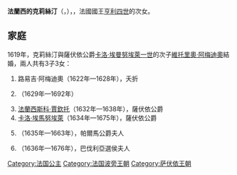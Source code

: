 {{Unreferenced|time=2020-09-30T05:55:15+00:00}}
{{Infobox royalty
| name         = 法蘭西的克莉絲汀
| title        = 薩伏依公爵夫人
| image        = Portrait of Christine of France, Duchess of Savoy in 1633 by an anonymous artist.jpg
| birth_date   = {{Birth date|df=yes|1606|2|10}}
| birth_place  = {{flag|Kingdom of France}}[[巴黎|巴黎]]
| death_date   = {{Death date and age|df=yes|1663|12|27|1606|2|10}}
| death_place  = {{flag|Duchy of Savoy}}[[都靈|杜林]]
| burial_place = [[聖安德肋聖殿_(韋爾切利)|聖安德烈聖殿]]
| house        = [[波旁王朝|波旁王朝]]
| father       = [[亨利四世_(法蘭西)|亨利四世]]
| mother       = [[玛丽·德·美第奇|瑪麗·德·麥第奇]]
| religion     = [[羅馬天主教|羅馬天主教]]
| signature    = Signature of Christine of France, Duchess of Savoy in 1630.jpg
}}
'''法蘭西的克莉絲汀'''（{{lang-fr|Christine de France}}，{{bd|1606年|2月10日|1663年|12月27日}}），{{le|薩伏依公爵夫人|List of consorts of the Savoyard monarchs}}，法國國王[[亨利四世_(法蘭西)|亨利四世]]的次女。

== 家庭 ==
1619年，克莉絲汀與薩伏依公爵[[卡洛·埃曼努埃萊一世|卡洛·埃曼努埃萊一世]]的次子[[維托里奧·阿梅迪奧一世_(薩伏依)|維托里奧·阿梅迪奧]]結婚，兩人共有3子3女：
# 路易吉·阿梅迪奧（1622年—1628年），夭折
# {{le|薩伏依的路易莎·克里絲蒂娜|Princess Luisa Cristina of Savoy|路易莎·克里絲蒂娜}}（1629年—1692年）
# [[法蘭西斯科·賈欽托|法蘭西斯科·賈欽托]]（1632年—1638年），薩伏依公爵
# [[卡洛·埃馬努埃萊二世|卡洛·埃馬努埃萊]]（1634年—1675年），薩伏依公爵
# {{le|瑪格麗塔·薇奧蘭特|Princess Margaret Yolande of Savoy}}（1635年—1663年），帕爾馬公爵夫人
# {{le|恩里切塔·阿德萊德|Princess Henriette Adelaide of Savoy}}（1636年—1676年），巴伐利亞選侯夫人

[[Category:法国公主|Category:法国公主]]
[[Category:法国波旁王朝|Category:法国波旁王朝]]
[[Category:萨伏依王朝|Category:萨伏依王朝]]